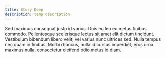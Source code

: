 ```yaml
---
title: Story Keep
description: temp description
---
```

Sed maximus consequat justo id varius. Duis eu leo eu metus finibus commodo. Pellentesque scelerisque lectus sit amet elit dictum
 tincidunt. Vestibulum bibendum libero velit, vel varius nunc ultrices sed. Nulla tempus nec quam in finibus. Morbi rhoncus, nulla 
 id cursus imperdiet, eros urna maximus nulla, consectetur eleifend odio metus id diam. 